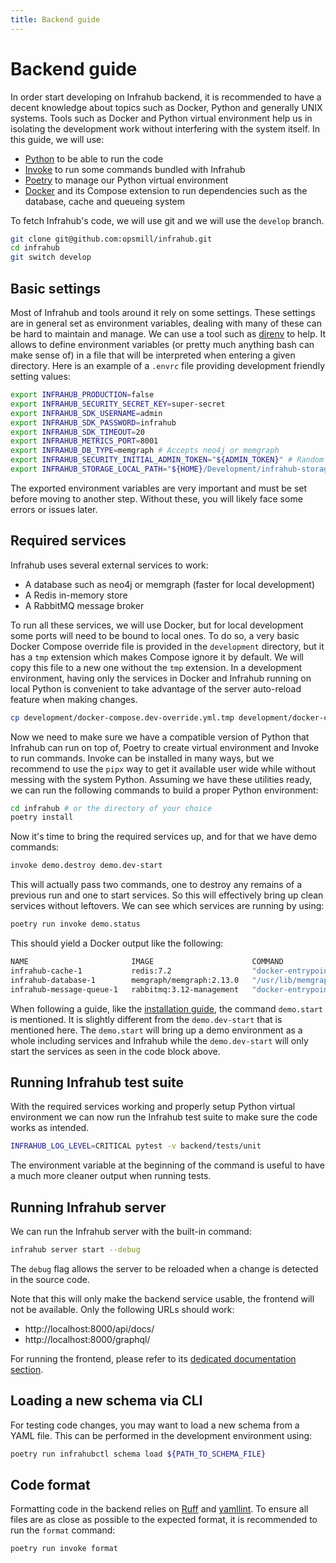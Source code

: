 ```yaml
---
title: Backend guide
---
```


# Backend guide

In order start developing on Infrahub backend, it is recommended to have a decent knowledge about topics such as Docker, Python and generally UNIX systems. Tools such as Docker and Python virtual environment help us in isolating the development work without interfering with the system itself. In this guide, we will use:

* [Python](https://www.python.org/) to be able to run the code
* [Invoke](https://www.pyinvoke.org/) to run some commands bundled with Infrahub
* [Poetry](https://python-poetry.org/) to manage our Python virtual environment
* [Docker](https://www.docker.com/) and its Compose extension to run dependencies such as the database, cache and queueing system

To fetch Infrahub's code, we will use git and we will use the `develop` branch.

```sh
git clone git@github.com:opsmill/infrahub.git
cd infrahub
git switch develop
```

## Basic settings

Most of Infrahub and tools around it rely on some settings. These settings are in general set as environment variables, dealing with many of these can be hard to maintain and manage. We can use a tool such as [direnv](https://direnv.net/) to help. It allows to define environment variables (or pretty much anything bash can make sense of) in a file that will be interpreted when entering a given directory. Here is an example of a `.envrc` file providing development friendly setting values:

```sh
export INFRAHUB_PRODUCTION=false
export INFRAHUB_SECURITY_SECRET_KEY=super-secret
export INFRAHUB_SDK_USERNAME=admin
export INFRAHUB_SDK_PASSWORD=infrahub
export INFRAHUB_SDK_TIMEOUT=20
export INFRAHUB_METRICS_PORT=8001
export INFRAHUB_DB_TYPE=memgraph # Accepts neo4j or memgraph
export INFRAHUB_SECURITY_INITIAL_ADMIN_TOKEN="${ADMIN_TOKEN}" # Random string which can be generated using: openssl rand -hex 16
export INFRAHUB_STORAGE_LOCAL_PATH="${HOME}/Development/infrahub-storage"
```

The exported environment variables are very important and must be set before moving to another step. Without these, you will likely face some errors or issues later.

## Required services

Infrahub uses several external services to work:

* A database such as neo4j or memgraph (faster for local development)
* A Redis in-memory store
* A RabbitMQ message broker

To run all these services, we will use Docker, but for local development some ports will need to be bound to local ones. To do so, a very basic Docker Compose override file is provided in the `development` directory, but it has a `tmp` extension which makes Compose ignore it by default. We will copy this file to a new one without the `tmp` extension. In a development environment, having only the services in Docker and Infrahub running on local Python is convenient to take advantage of the server auto-reload feature when making changes.

```sh
cp development/docker-compose.dev-override.yml.tmp development/docker-compose.dev-override.yml
```

Now we need to make sure we have a compatible version of Python that Infrahub can run on top of, Poetry to create virtual environment and Invoke to run commands. Invoke can be installed in many ways, but we recommend to use the `pipx` way to get it available user wide while without messing with the system Python. Assuming we have these utilities ready, we can run the following commands to build a proper Python environment:

```sh
cd infrahub # or the directory of your choice
poetry install
```

Now it's time to bring the required services up, and for that we have demo commands:

```sh
invoke demo.destroy demo.dev-start
```

This will actually pass two commands, one to destroy any remains of a previous run and one to start services. So this will effectively bring up clean services without leftovers. We can see which services are running by using:

```sh
poetry run invoke demo.status
```

This should yield a Docker output like the following:

```sh
NAME                       IMAGE                      COMMAND                  SERVICE         CREATED       STATUS                 PORTS
infrahub-cache-1           redis:7.2                  "docker-entrypoint.s…"   cache           2 hours ago   Up 2 hours (healthy)   0.0.0.0:6379->6379/tcp
infrahub-database-1        memgraph/memgraph:2.13.0   "/usr/lib/memgraph/m…"   database        2 hours ago   Up 2 hours (healthy)   0.0.0.0:7444->7444/tcp, 0.0.0.0:7474->7474/tcp, 0.0.0.0:7687->7687/tcp
infrahub-message-queue-1   rabbitmq:3.12-management   "docker-entrypoint.s…"   message-queue   2 hours ago   Up 2 hours (healthy)   4369/tcp, 5671/tcp, 0.0.0.0:5672->5672/tcp, 15671/tcp, 15691-15692/tcp, 25672/tcp, 0.0.0.0:15672->15672/tcp
```

When following a guide, like the [installation guide](/guides/installation.mdx), the command `demo.start` is mentioned. It is slightly different from the `demo.dev-start` that is mentioned here. The `demo.start` will bring up a demo environment as a whole including services and Infrahub while the `demo.dev-start` will only start the services as seen in the code block above.

## Running Infrahub test suite

With the required services working and properly setup Python virtual environment we can now run the Infrahub test suite to make sure the code works as intended.

```sh
INFRAHUB_LOG_LEVEL=CRITICAL pytest -v backend/tests/unit
```

The environment variable at the beginning of the command is useful to have a much more cleaner output when running tests.

## Running Infrahub server

We can run the Infrahub server with the built-in command:

```sh
infrahub server start --debug
```

The `debug` flag allows the server to be reloaded when a change is detected in the source code.

Note that this will only make the backend service usable, the frontend will not be available. Only the following URLs should work:

* http://localhost:8000/api/docs/
* http://localhost:8000/graphql/

For running the frontend, please refer to its [dedicated documentation section](./frontend).

## Loading a new schema via CLI

For testing code changes, you may want to load a new schema from a YAML file. This can be performed in the development environment using:

```sh
poetry run infrahubctl schema load ${PATH_TO_SCHEMA_FILE}
```

## Code format

Formatting code in the backend relies on [Ruff](https://docs.astral.sh/ruff/) and [yamllint](https://yamllint.readthedocs.io/en/stable/). To ensure all files are as close as possible to the expected format, it is recommended to run the `format` command:

```sh
poetry run invoke format
```
